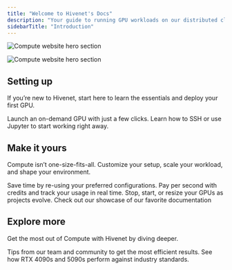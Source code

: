 ```yaml
---
title: "Welcome to Hivenet's Docs"
description: "Your guide to running GPU workloads on our distributed cloud."
sidebarTitle: "Introduction"
---
```


<img
  className="block dark:hidden"
  src="/images/Compute-hero.png"
  alt="Compute website hero section"
/>

<img
  className="hidden dark:block"
  src="/images/compute-hero.png"
  alt="Compute website hero section"
  title={true}
/>

## Setting up

If you’re new to Hivenet, start here to learn the essentials and deploy your first GPU.

<CardGroup cols={2}>
  <Card title="Create your first instance" icon="server" href="https://mintlify.com/docs/quickstart">
    Launch an on-demand GPU with just a few clicks.
  </Card>
  <Card title="Connect to your instance" icon="computer" href="https://mintlify.com/docs/development">
    Learn how to SSH or use Jupyter to start working right away.
  </Card>
</CardGroup>

## Make it yours

Compute isn’t one-size-fits-all. Customize your setup, scale your workload, and shape your environment.

<CardGroup cols={2}>
  <Card title="Use custom templates" icon="palette" href="https://mintlify.com/docs/settings/global">
    Save time by re-using your preferred configurations.
  </Card>
  <Card title="Reference APIs" icon="code" href="https://mintlify.com/docs/api-playground/openapi">
    Pay per second with credits and track your usage in real time.
  </Card>
  <Card title="Add Components" icon="screwdriver-wrench" href="https://mintlify.com/docs/content/components/accordions">
    Stop, start, or resize your GPUs as projects evolve.
  </Card>
  <Card title="Get Inspiration" icon="stars" href="https://mintlify.com/customers">
    Check out our showcase of our favorite documentation
  </Card>
</CardGroup>

## Explore more

Get the most out of Compute with Hivenet by diving deeper.

<CardGroup cols={2}>
  <Card title="Best practices & inspiration" icon="sparkles">
    Tips from our team and community to get the most efficient results.
  </Card>
  <Card title="Benchmarks & comparisons" icon="sparkles">
    See how RTX 4090s and 5090s perform against industry standards.
  </Card>
</CardGroup>